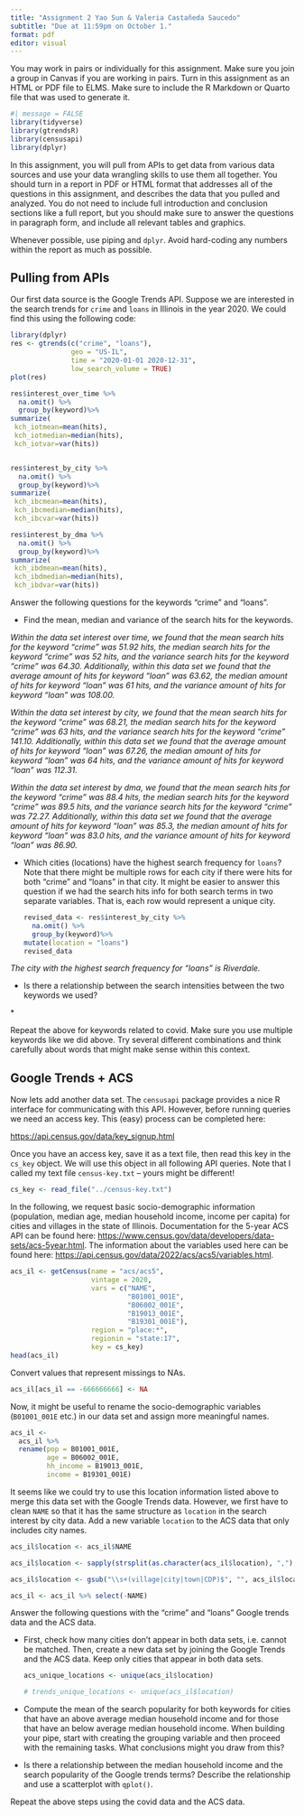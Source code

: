 ```yaml
---
title: "Assignment 2 Yao Sun & Valeria Castañeda Saucedo"
subtitle: "Due at 11:59pm on October 1."
format: pdf
editor: visual
---
```


You may work in pairs or individually for this assignment. Make sure you join a group in Canvas if you are working in pairs. Turn in this assignment as an HTML or PDF file to ELMS. Make sure to include the R Markdown or Quarto file that was used to generate it.

```r
#| message = FALSE
library(tidyverse)
library(gtrendsR)
library(censusapi)
library(dplyr)
```

In this assignment, you will pull from APIs to get data from various data sources and use your data wrangling skills to use them all together. You should turn in a report in PDF or HTML format that addresses all of the questions in this assignment, and describes the data that you pulled and analyzed. You do not need to include full introduction and conclusion sections like a full report, but you should make sure to answer the questions in paragraph form, and include all relevant tables and graphics.

Whenever possible, use piping and `dplyr`. Avoid hard-coding any numbers within the report as much as possible.

## Pulling from APIs

Our first data source is the Google Trends API. Suppose we are interested in the search trends for `crime` and `loans` in Illinois in the year 2020. We could find this using the following code:

```r
library(dplyr)
res <- gtrends(c("crime", "loans"), 
               geo = "US-IL", 
               time = "2020-01-01 2020-12-31", 
               low_search_volume = TRUE)
plot(res)

res$interest_over_time %>%
  na.omit() %>%
  group_by(keyword)%>%
summarize(
 kch_iotmean=mean(hits),
 kch_iotmedian=median(hits),
 kch_iotvar=var(hits))


res$interest_by_city %>%
  na.omit() %>%
  group_by(keyword)%>%
summarize(
 kch_ibcmean=mean(hits),
 kch_ibcmedian=median(hits),
 kch_ibcvar=var(hits))

res$interest_by_dma %>%
  na.omit() %>%
  group_by(keyword)%>%
summarize(
 kch_ibdmean=mean(hits),
 kch_ibdmedian=median(hits),
 kch_ibdvar=var(hits))

```

Answer the following questions for the keywords "crime" and "loans".

-   Find the mean, median and variance of the search hits for the keywords.

*Within the data set interest over time, we found that the mean search hits for the keyword "crime" was 51.92 hits, the median search hits for the keyword "crime" was 52 hits, and the variance search hits for the keyword "crime" was 64.30. Additionally, within this data set we found that the average amount of hits for keyword "loan" was 63.62, the median amount of hits for keyword "loan" was 61 hits, and the variance amount of hits for keyword "loan" was 108.00.*

*Within the data set interest by city, we found that the mean search hits for the keyword "crime" was 68.21, the median search hits for the keyword "crime" was 63 hits, and the variance search hits for the keyword "crime" 141.10. Additionally, within this data set we found that the average amount of hits for keyword "loan" was 67.26, the median amount of hits for keyword "loan" was 64 hits, and the variance amount of hits for keyword "loan" was 112.31.*

*Within the data set interest by dma, we found that the mean search hits for the keyword "crime" was 88.4 hits, the median search hits for the keyword "crime" was 89.5 hits, and the variance search hits for the keyword "crime" was 72.27. Additionally, within this data set we found that the average amount of hits for keyword "loan" was 85.3, the median amount of hits for keyword "loan" was 83.0 hits, and the variance amount of hits for keyword "loan" was 86.90.*

-   Which cities (locations) have the highest search frequency for `loans`? Note that there might be multiple rows for each city if there were hits for both "crime" and "loans" in that city. It might be easier to answer this question if we had the search hits info for both search terms in two separate variables. That is, each row would represent a unique city.

    ```r
    revised_data <- res$interest_by_city %>%
      na.omit() %>%
      group_by(keyword)%>%
    mutate(location = "loans")
    revised_data

    ```

*The city with the highest search frequency for "loans" is Riverdale.*

-   Is there a relationship between the search intensities between the two keywords we used?

\*

Repeat the above for keywords related to covid. Make sure you use multiple keywords like we did above. Try several different combinations and think carefully about words that might make sense within this context.

## Google Trends + ACS

Now lets add another data set. The `censusapi` package provides a nice R interface for communicating with this API. However, before running queries we need an access key. This (easy) process can be completed here:

<https://api.census.gov/data/key_signup.html>

Once you have an access key, save it as a text file, then read this key in the `cs_key` object. We will use this object in all following API queries. Note that I called my text file `census-key.txt` -- yours might be different!

```r
cs_key <- read_file("../census-key.txt")
```

In the following, we request basic socio-demographic information (population, median age, median household income, income per capita) for cities and villages in the state of Illinois. Documentation for the 5-year ACS API can be found here: <https://www.census.gov/data/developers/data-sets/acs-5year.html>. The information about the variables used here can be found here: <https://api.census.gov/data/2022/acs/acs5/variables.html>.

```r
acs_il <- getCensus(name = "acs/acs5",
                    vintage = 2020, 
                    vars = c("NAME", 
                             "B01001_001E", 
                             "B06002_001E", 
                             "B19013_001E", 
                             "B19301_001E"), 
                    region = "place:*", 
                    regionin = "state:17",
                    key = cs_key)
head(acs_il)
```

Convert values that represent missings to NAs.

```r
acs_il[acs_il == -666666666] <- NA
```

Now, it might be useful to rename the socio-demographic variables (`B01001_001E` etc.) in our data set and assign more meaningful names.

```r
acs_il <-
  acs_il %>%
  rename(pop = B01001_001E, 
         age = B06002_001E, 
         hh_income = B19013_001E, 
         income = B19301_001E)

```

It seems like we could try to use this location information listed above to merge this data set with the Google Trends data. However, we first have to clean `NAME` so that it has the same structure as `location` in the search interest by city data. Add a new variable `location` to the ACS data that only includes city names.

```r
acs_il$location <- acs_il$NAME

acs_il$location <- sapply(strsplit(as.character(acs_il$location), ","), '[', 1)

acs_il$location <- gsub("\\s+(village|city|town|CDP)$", "", acs_il$location)

acs_il <- acs_il %>% select(-NAME)
```

Answer the following questions with the "crime" and "loans" Google trends data and the ACS data.

-   First, check how many cities don't appear in both data sets, i.e. cannot be matched. Then, create a new data set by joining the Google Trends and the ACS data. Keep only cities that appear in both data sets.

    ```r
    acs_unique_locations <- unique(acs_il$location)

    # trends_unique_locations <- unique(acs_il$location)
    ```

-   Compute the mean of the search popularity for both keywords for cities that have an above average median household income and for those that have an below average median household income. When building your pipe, start with creating the grouping variable and then proceed with the remaining tasks. What conclusions might you draw from this?

-   Is there a relationship between the median household income and the search popularity of the Google trends terms? Describe the relationship and use a scatterplot with `qplot()`.

Repeat the above steps using the covid data and the ACS data.

```r

```

